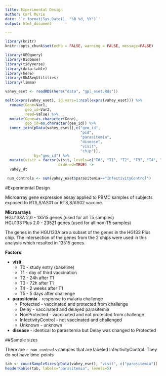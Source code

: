 ```yaml
---
title: Experimental Design
author: Carl Murie
date: '`r format(Sys.Date(), "%B %d, %Y")`'
output: html_document

---
```


```r
library(knitr)
knitr::opts_chunk$set(echo = FALSE, warning = FALSE, message=FALSE)

library(GEOquery)
library(Biobase)
library(tidyverse)
library(data.table)
library(here)
library(RNASeqUtilities)
library(limma)
```


```r
vahey_eset <- readRDS(here("data", "gpl_eset.Rds"))

melt(exprs(vahey_eset), id.vars=1:ncol(exprs(vahey_eset))) %>%
  rename(Gene=Var1, 
         geo_id=Var2, 
         read=value) %>%
  mutate(Gene=as.character(Gene),
         geo_id=as.character(geo_id)) %>%
  inner_join(pData(vahey_eset)[,c("geo_id", 
                                  "pid", 
                                  "parasitemia", 
                                  "disease", 
                                  "visit",
                                  "chip")], 
             by="geo_id") %>%
  mutate(visit = factor(visit, levels=c("T0", "T1", "T2", "T3", "T4", "T5")),
                        ordered=TRUE) ->
  vahey_dt

 num_controls <- sum(vahey_eset$parasitemia=="InfectivityControl")
```

#Experimental Design

Microarray gene expression assay applied to PBMC samples of subjects exposed to RTS,S/AS01 or RTS,S/AS02 vaccine.  
  
**Microarrays**  
HGU133A 2.0 - 13515 genes (used for all T5 samples)  
HGU133 Plus 2.0 - 23521 genes (used for all non-T5 samples)  
  
The genes in the HGU133A are a subset of the genes in the HG133 Plus chip. The intersection of the genes from the 2 chips were used in this analysis which resulted in 13515 genes.  
  
**Factors**:  
  
* **visit**
    + T0 - study entry (baseline)
    + T1 - day of third vaccination
    + T2 - 24h after T1
    + T3 - 72h after T1
    + T4 - 2 weeks after T1
    + T5 - 5 days after challenge
* **parasitemia** - response to malaria challenge
    + Protected - vaccinated and protected from challenge  
    + Delay - vaccinated and delayed parasitemia  
    + NonProtected - vaccinated and not protected from challenge  
    + InfectivityControl - not vaccinated and challenged  
    + Unknown - unknown
* **disease** - identical to parasitemia but Delay was changed to Protected  

##Sample sizes  
  
There are `r num_controls` samples that are labeled InfectivityControl. They do not have time-points
  
```r

tab <- countSampleSizes(pData(vahey_eset), "visit", c("parasitemia"))
headerKable(tab, labels="parasitemia", levels=5)
```
